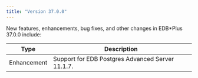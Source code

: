 ```yaml
---
title: "Version 37.0.0"
---
```

<div id="release_notes" class="registered_link"></div>

New features, enhancements, bug fixes, and other changes in EDB*Plus 37.0.0 include:

| Type        | Description                                                    |
| ----------- | -------------------------------------------------------------- | 
| Enhancement | Support for EDB Postgres Advanced Server 11.1.7.               |